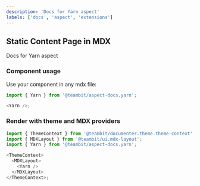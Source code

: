 ```yaml
---
description: 'Docs for Yarn aspect'
labels: ['docs', 'aspect', 'extensions']
---
```



## Static Content Page in MDX

Docs for Yarn aspect

### Component usage

Use your component in any mdx file:

```js
import { Yarn } from '@teambit/aspect-docs.yarn';

<Yarn />;
```

### Render with theme and MDX providers

```js
import { ThemeContext } from '@teambit/documenter.theme.theme-context';
import { MDXLayout } from '@teambit/ui.mdx-layout';
import { Yarn } from '@teambit/aspect-docs.yarn';

<ThemeContext>
  <MDXLayout>
    <Yarn />
  </MDXLayout>
</ThemeContext>;
```
